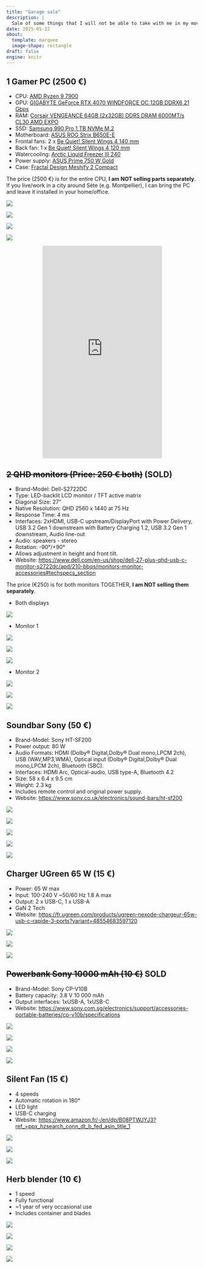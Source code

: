 ```yaml
---
title: "Garage sale"
description: |
  Sale of some things that I will not be able to take with me in my move
date: 2025-05-22
about: 
  template: marquee
  image-shape: rectangle
draft: false
engine: knitr
---
```


## 1 Gamer PC (2500 €)

* CPU: [AMD Ryzen 9 7900](https://www.amd.com/en/products/processors/desktops/ryzen/7000-series/amd-ryzen-9-7900.html)
* GPU: [GIGABYTE GeForce RTX 4070 WINDFORCE OC 12GB DDRX6 21 Gbps](https://www.gigabyte.com/Graphics-Card/GV-N4070WF3OC-12GD-rev-10)
* RAM: [Corsair VENGEANCE 64GB (2x32GB) DDR5 DRAM 6000MT/s CL30 AMD EXPO](https://www.corsair.com/fr/fr/p/memory/cmk64gx5m2b6000z30/vengeance-64gb-2x32gb-ddr5-dram-6000mt-s-cl30-amd-expo-memory-kit-cmk64gx5m2b6000z30)
* SSD: [Samsung 990 Pro 1 TB NVMe M.2](https://www.samsung.com/us/computing/memory-storage/solid-state-drives/990-pro-pcie--4-0-nvme--ssd-1tb-mz-v9p1t0b-am/)
* Motherboard: [ASUS ROG Strix B650E-E](https://rog.asus.com/motherboards/rog-strix/rog-strix-b650e-e-gaming-wifi-model/)
* Frontal fans: 2 x [Be Quiet! Silent Wings 4 140 mm](https://www.bequiet.com/en/casefans/3704)
* Back fan: 1 x [Be Quiet! Silent Wings 4 120 mm](https://www.bequiet.com/en/casefans/3700)
* Watercooling: [Arctic Liquid Freezer III 240](https://www.arctic.de/en/Liquid-Freezer-III-240/ACFRE00134A)
* Power supply: [ASUS Prime 750 W Gold](https://www.asus.com/motherboards-components/power-supply-units/prime/ap-750g/)
* Case: [Fractal Design Meshify 2 Compact](https://www.fractal-design.com/products/cases/meshify/meshify-2-compact/black-tg-dark-tint/)

The price (2500 €) is for the entire CPU, **I am NOT selling parts separately**. If you live/work in a city around Sète (e.g. Montpellier), I can bring the PC and leave it installed in your home/office.

![](images/pc-01.png)

![](images/pc-02.png)

![](images/pc-03.png)

![](images/pc-04.png)

```{=html}
<div style="text-align:center;">
  <iframe width="315" height="560"
  src="https://www.youtube.com/embed/sXGMBHrAwYM"
  frameborder="0"
  allowfullscreen></iframe>
</div>
```



## ~~2 QHD monitors (Price: 250 € both)~~ (SOLD)

* Brand-Model: Dell-S2722DC
* Type: LED-backlit LCD monitor / TFT active matrix
* Diagonal Size: 27"
* Native Resolution: QHD 2560 x 1440 at 75 Hz
* Response Time: 4 ms
* Interfaces: 2xHDMI, USB-C upstream/DisplayPort with Power Delivery, USB 3.2 Gen 1 downstream with Battery Charging 1.2, USB 3.2 Gen 1 downstream, Audio line-out
* Audio: speakers - stereo
* Rotation: -90°/+90°
* Allows adjustment in height and front tilt.
* Website: <https://www.dell.com/en-us/shop/dell-27-plus-qhd-usb-c-monitor-s2722dc/apd/210-bbqs/monitors-monitor-accessories#techspecs_section>

The price (€250) is for both monitors TOGETHER, **I am NOT selling them separately**.

* Both displays

![](images/displays.jpeg)

* Monitor 1

![](images/display1-01.jpeg)

![](images/display1-02.jpeg)

![](images/display1-03.jpeg)

* Monitor 2

![](images/display2-01.jpeg)

![](images/display2-02.jpeg)

![](images/display2-03.jpeg)

## Soundbar Sony (50 €)

* Brand-Model: Sony HT-SF200
* Power output: 80 W
* Audio Formats: HDMI (Dolby® Digital,Dolby® Dual mono,LPCM 2ch), USB (WAV,MP3,WMA), Optical input (Dolby® Digital,Dolby® Dual mono,LPCM 2ch), Bluetooth (SBC).
* Interfaces: HDMI Arc, Optical-audio, USB type-A, Bluetooth 4.2 
* Size: 58 x 6.4 x 9.5 cm
* Weight: 2.3 kg
* Includes remote control and original power supply.
* Website: <https://www.sony.co.uk/electronics/sound-bars/ht-sf200>

![](images/soundbar-01.jpeg)

![](images/soundbar-02.jpeg)

![](images/soundbar-03.jpeg)

![](images/soundbar-04.jpeg)

![](images/soundbar-05.jpeg)

## Charger UGreen 65 W (15 €)

* Power: 65 W max
* Input: 100-240 V ~50/60 Hz 1.8 A max
* Output: 2 x USB-C, 1 x USB-A
* GaN 2 Tech
* Website: <https://fr.ugreen.com/products/ugreen-nexode-chargeur-65w-usb-c-rapide-3-ports?variant=48554683597120>

![](images/chr-01.jpeg)

![](images/chr-02.jpeg)

![](images/chr-03.jpeg)


## ~~Powerbank Sony 10000 mAh (10 €)~~ **SOLD**

* Brand-Model: Sony CP-V10B
* Battery capacity: 3.8 V 10 000 mAh
* Output interfaces: 1xUSB-A, 1xUSB-C
* Website: <https://www.sony.com.sg/electronics/support/accessories-portable-batteries/cp-v10b/specifications>

![](images/pb-01.png)

![](images/pb-02.png)

![](images/pb-03.png)

![](images/pb-04.png)

## Silent Fan (15 €)

* 4 speeds
* Automatic rotation in 180°
* LED light
* USB-C charging
* Website: <https://www.amazon.fr/-/en/dp/B08PTWJYJ3?ref_=ppx_hzsearch_conn_dt_b_fed_asin_title_1>

![](images/fan-01.jpeg)

![](images/fan-02.jpeg)

![](images/fan-03.jpeg)

## Herb blender (10 €)

* 1 speed
* Fully functional
* ~1 year of very occasional use
* Includes container and blades

![](images/mixer-01.jpeg)

![](images/mixer-02.jpeg)

![](images/mixer-03.jpeg)

![](images/mixer-04.jpeg)
